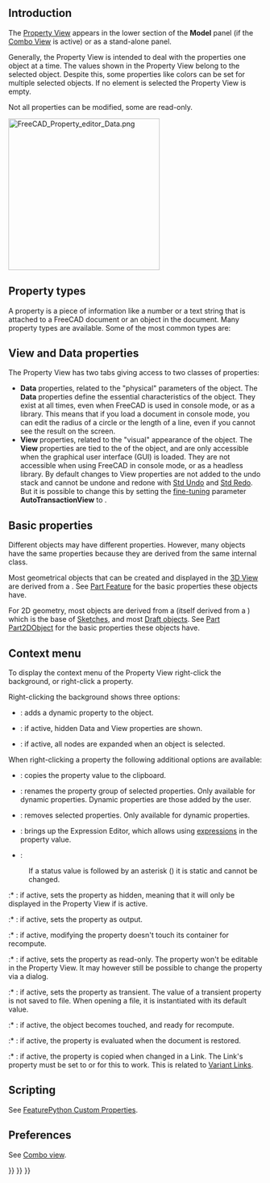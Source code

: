 <languages/>

{{Docnav
|[[Document_structure|Document structure]]
|[[Workbenches|Workbenches]]
}}

{{TOCright}}

== Introduction ==

The [[Property_View|Property View]] appears in the lower section of the '''Model''' panel (if the [[Combo_View|Combo View]] is active) or as a stand-alone panel.

Generally, the Property View is intended to deal with the properties one object at a time. The values shown in the Property View belong to the selected object. Despite this, some properties like colors can be set for multiple selected objects. If no element is selected the Property View is empty.

Not all properties can be modified, some are read-only.

[[File:FreeCAD_Property_editor_Data.png|300px]]
{{Caption|The Data properties of a [[Part_Box|Part Box]]}}

==Property types==

A property is a piece of information like a number or a text string that is attached to a FreeCAD document or an object in the document. Many  property types are available. Some of the most common types are:

{{Code|lang=text|code=
App::PropertyAngle
App::PropertyBool
App::PropertyDistance
App::PropertyFloat
App::PropertyInteger
App::PropertyLength
App::PropertyPlacement
App::PropertyString
App::PropertyVector
}}

== View and Data properties ==

The Property View has two tabs giving access to two classes of properties:
* '''Data''' properties, related to the "physical" parameters of the object. The '''Data''' properties define the essential characteristics of the object. They exist at all times, even when FreeCAD is used in console mode, or as a library. This means that if you load a document in console mode, you can edit the radius of a circle or the length of a line, even if you cannot see the result on the screen.
* '''View''' properties, related to the "visual" appearance of the object. The '''View''' properties are tied to the {{incode|ViewObject}} of the object, and are only accessible when the graphical user interface (GUI) is loaded. They are not accessible when using FreeCAD in console mode, or as a headless library. By default changes to View properties are not added to the undo stack and cannot be undone and redone with [[Std_Undo|Std Undo]] and [[Std_Redo|Std Redo]]. But it is possible to change this by setting the [[Fine-tuning|fine-tuning]] parameter '''AutoTransactionView''' to {{TRUE}}.

== Basic properties ==

Different objects may have different properties. However, many objects have the same properties because they are derived from the same internal class.

Most geometrical objects that can be created and displayed in the [[3D_View|3D View]] are derived from a {{incode|Part::Feature}}. See [[Part_Feature|Part Feature]] for the basic properties these objects have.

For 2D geometry, most objects are derived from a {{incode|Part::Part2DObject}} (itself derived from a {{incode|Part::Feature}}) which is the base of [[Sketch|Sketches]], and most [[Draft_Workbench|Draft objects]]. See [[Part_Part2DObject|Part Part2DObject]] for the basic properties these objects have.

== Context menu ==

To display the context menu of the Property View right-click the background, or right-click a property.

Right-clicking the background shows three options:

* {{MenuCommand|Add Property}}: adds a dynamic property to the object.

* {{MenuCommand|Show Hidden}}: if active, hidden Data and View properties are shown.

* {{MenuCommand|Auto-Expand}}: if active, all nodes are expanded when an object is selected.

When right-clicking a property the following additional options are available:

* {{MenuCommand|Copy}}: copies the property value to the clipboard.

* {{MenuCommand|Rename Property Group}}: renames the property group of selected properties. Only available for dynamic properties. Dynamic properties are those added by the user.

* {{MenuCommand|Remove Property}}: removes selected properties. Only available for dynamic properties.

* {{MenuCommand|Expression}}: brings up the Expression Editor, which allows using [[Expressions|expressions]] in the property value.

* {{MenuCommand|Status}}:

: If a status value is followed by an asterisk ({{MenuCommand|*}}) it is static and cannot be changed.

:* {{MenuCommand|Hidden}}: if active, sets the property as hidden, meaning that it will only be displayed in the Property View if {{MenuCommand|Show Hidden}} is active.

:* {{MenuCommand|Output}}: if active, sets the property as output.

:* {{MenuCommand|NoRecompute}}: if active, modifying the property doesn't touch its container for recompute.

:* {{MenuCommand|ReadOnly}}: if active, sets the property as read-only. The property won't be editable in the Property View. It may however still be possible to change the property via a dialog.

:* {{MenuCommand|Transient}}: if active, sets the property as transient. The value of a transient property is not saved to file. When opening a file, it is instantiated with its default value.

:* {{MenuCommand|Touched}}: if active, the object becomes touched, and ready for recompute.

:* {{MenuCommand|EvalOnRestore}}: if active, the property is evaluated when the document is restored.

:* {{MenuCommand|CopyOnChange}}: if active, the property is copied when changed in a Link. The Link's {{PropertyData|Link Copy On Change}} property must be set to {{Value|Tracking}} or {{Value|Enabled}} for this to work. This is related to [https://forum.freecad.org/viewtopic.php?p=738833#p738833 Variant Links].

== Scripting ==

See [[FeaturePython_Custom_Properties|FeaturePython Custom Properties]].

== Preferences ==

See [[Combo_view#Preferences|Combo view]].


{{Docnav
|[[Document_structure|Document structure]]
|[[Workbenches|Workbenches]]
}}

{{Interface_navi{{#translation:}}}}
{{Std_Base_navi{{#translation:}}}}
{{Userdocnavi{{#translation:}}}}